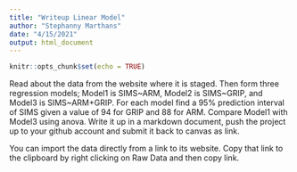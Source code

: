 ```yaml
---
title: "Writeup Linear Model"
author: "Stephanny Marthans"
date: "4/15/2021"
output: html_document
---
```


```r
knitr::opts_chunk$set(echo = TRUE)
```

Read about the data from the website where it is staged.  Then form three regression models; Model1 is SIMS~ARM, Model2 is SIMS~GRIP, and Model3 is SIMS~ARM+GRIP. For each model find a 95% prediction interval of SIMS given a value of 94  for GRIP and 88 for ARM. Compare Model1 with Model3 using anova. Write it up in a markdown document, push the project up to your github account and submit it back to canvas as link. 

 

You can import the data directly from a link to its website.  Copy that link to the clipboard by right clicking on Raw Data and then copy link.